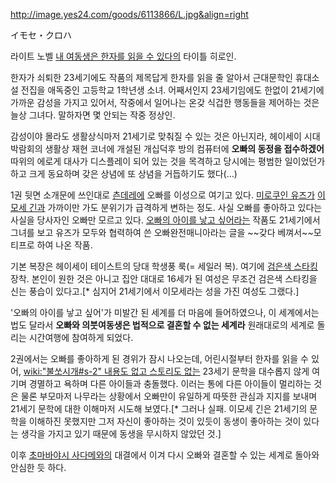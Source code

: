 http://image.yes24.com/goods/6113866/L.jpg&align=right

イモセ・クロハ

라이트 노벨 [[내 여동생은 한자를 읽을 수 있다]]의 타이틀 히로인.

한자가 쇠퇴한 23세기에도 작품의 제목답게 한자를 읽을 줄 알아서 근대문학인 휴대소설 전집을 애독중인 고등학교 1학년생 소녀. 어째서인지 23세기임에도 한없이 21세기에 가까운 감성을 가지고 있어서, 작중에서 일어나는 온갖 식겁한 행동들을 제어하는 것은 늘상 그녀다. 말하자면 몇 안되는 작중 정상인.

감성이야 몰라도 생활상식마저 21세기로 맞춰질 수 있는 것은 아닌지라, 헤이세이 시대 박람회의 생활상 재현 코너에 개설된 개십덕후 방의 컴퓨터에 '''오빠의 동정을 접수하겠어''' 따위의 에로게 대사가 디스플레이 되어 있는 것을 목격하고 당시에는 평범한 일이었던가 하고 크게 동요하며 갖은 상념에 또 상념을 거듭하기도 했다(…)

1권 뒷면 소개문에 쓰인대로 [[츤데레]]에 오빠를 이성으로 여기고 있다. [[미로쿠인 유즈]]가 [[이모세 긴]]과 가까이만 가도 분위기가 급격하게 변하는 정도. 사실 오빠를 좋아하고 있다는 사실을 당사자인 오빠만 모르고 있다. [[오빠의 아이를 낳고 싶어]]라는 작품도 21세기에서 그녀를 보고 유즈가 모두와 협력하여 쓴 오빠완전매니아라는 글을 ~~갖다 베껴서~~모티프로 하여 나온 작품.

기본 복장은 헤이세이 테이스트의 당대 학생풍 룩(= 세일러 복). 여기에 [[검은색 스타킹]] 장착. 본인이 원한 것은 아니고 집안 대대로 16세가 된 여성은 무조건 검은색 스타킹을 신는 풍습이 있다고.[* 심지어 21세기에서 이모세라는 성을 가진 여성도 그랬다.]

'오빠의 아이를 낳고 싶어'가 미발간 된 세계를 더 마음에 들어하였으나, 이 세계에서는 법도 달라서 '''오빠와 의붓여동생은 법적으로 결혼할 수 없는 세계라''' 원래대로의 세계로 돌리는 시간여행에 참여하게 되었다.

2권에서는 오빠를 좋아하게 된 경위가 잠시 나오는데, 어린시절부터 한자를 읽을 수 있어, [[wiki:"불쏘시개#s-2" 내용도 없고 스토리도 없는]] 23세기 문학을 대수롭지 않게 여기며 경멸하고 욕하며 다른 아이들과 충돌했다. 이러는 통에 다른 아이들이 멀리하는 것은 물론 부모마저 나무라는 상황에서 오빠만이 유일하게 따뜻한 관심과 지지를 보내며 21세기 문학에 대한 이해마저 시도해 보였다.[* 그러나 실패. 이모세 긴은 21세기의 문학을 이해하진 못했지만 그저 자신이 좋아하는 것이 있듯이 동생이 좋아하는 것이 있다는 생각을 가지고 있기 때문에 동생을 무시하지 않았던 것.]

이후 [[초마바야시 사다메]]와의 대결에서 이겨 다시 오빠와 결혼할 수 있는 세계로 돌아와 안심한 듯 하다.
